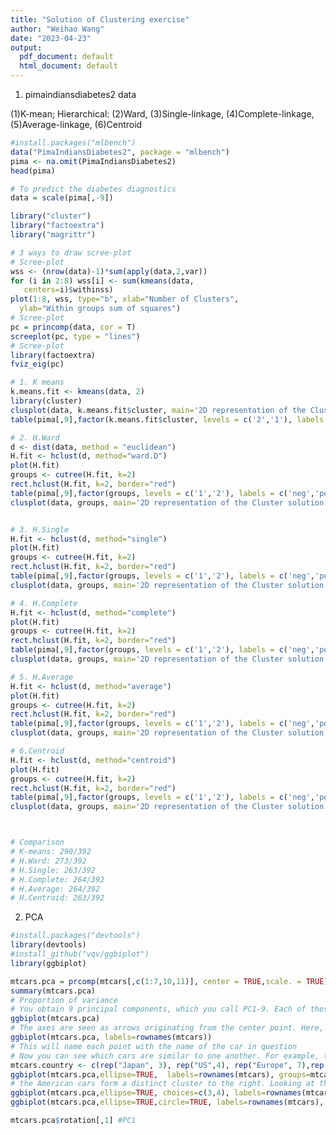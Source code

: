 ```yaml
---
title: "Solution of Clustering exercise"
author: "Weihao Wang"
date: "2023-04-23"
output:
  pdf_document: default
  html_document: default
---
```


1. pimaindiansdiabetes2 data

(1)K-mean; Hierarchical: (2)Ward, (3)Single-linkage, (4)Complete-linkage, (5)Average-linkage, (6)Centroid

```r
#install.packages("mlbench")
data("PimaIndiansDiabetes2", package = "mlbench")
pima <- na.omit(PimaIndiansDiabetes2)
head(pima)

# To predict the diabetes diagnostics
data = scale(pima[,-9])

library("cluster")
library("factoextra")
library("magrittr")

# 3 ways to draw scree-plot
# Scree-plot
wss <- (nrow(data)-1)*sum(apply(data,2,var))
for (i in 2:8) wss[i] <- sum(kmeans(data,
   centers=i)$withinss)
plot(1:8, wss, type="b", xlab="Number of Clusters",
  ylab="Within groups sum of squares")
# Scree-plot
pc = princomp(data, cor = T)
screeplot(pc, type = "lines")
# Scree-plot
library(factoextra)
fviz_eig(pc)

# 1. K means
k.means.fit <- kmeans(data, 2) 
library(cluster)
clusplot(data, k.means.fit$cluster, main='2D representation of the Cluster solution',color=TRUE, shade=TRUE,labels=2, lines=0)
table(pima[,9],factor(k.means.fit$cluster, levels = c('2','1'), labels = c('neg','pos')))

# 2. H.Ward
d <- dist(data, method = "euclidean")
H.fit <- hclust(d, method="ward.D")
plot(H.fit)
groups <- cutree(H.fit, k=2)
rect.hclust(H.fit, k=2, border="red")
table(pima[,9],factor(groups, levels = c('1','2'), labels = c('neg','pos')))
clusplot(data, groups, main='2D representation of the Cluster solution',color=TRUE, shade=TRUE,labels=2, lines=0)


# 3. H.Single
H.fit <- hclust(d, method="single")
plot(H.fit)
groups <- cutree(H.fit, k=2)
rect.hclust(H.fit, k=2, border="red")
table(pima[,9],factor(groups, levels = c('1','2'), labels = c('neg','pos')))
clusplot(data, groups, main='2D representation of the Cluster solution',color=TRUE, shade=TRUE,labels=2, lines=0)

# 4. H.Complete
H.fit <- hclust(d, method="complete")
plot(H.fit)
groups <- cutree(H.fit, k=2)
rect.hclust(H.fit, k=2, border="red")
table(pima[,9],factor(groups, levels = c('1','2'), labels = c('neg','pos')))
clusplot(data, groups, main='2D representation of the Cluster solution',color=TRUE, shade=TRUE,labels=2, lines=0)

# 5. H.Average
H.fit <- hclust(d, method="average")
plot(H.fit)
groups <- cutree(H.fit, k=2)
rect.hclust(H.fit, k=2, border="red")
table(pima[,9],factor(groups, levels = c('1','2'), labels = c('neg','pos')))
clusplot(data, groups, main='2D representation of the Cluster solution',color=TRUE, shade=TRUE,labels=2, lines=0)

# 6.Centroid
H.fit <- hclust(d, method="centroid")
plot(H.fit)
groups <- cutree(H.fit, k=2)
rect.hclust(H.fit, k=2, border="red")
table(pima[,9],factor(groups, levels = c('1','2'), labels = c('neg','pos')))
clusplot(data, groups, main='2D representation of the Cluster solution',color=TRUE, shade=TRUE,labels=2, lines=0)



# Comparison
# K-means: 290/392
# H.Ward: 273/392
# H.Single: 263/392
# H.Complete: 264/392
# H.Average: 264/392
# H.Centroid: 263/392
```


2. PCA

```r
#install.packages("devtools")
library(devtools)
#install_github("vqv/ggbiplot")
library(ggbiplot)	 	

mtcars.pca = prcomp(mtcars[,c(1:7,10,11)], center = TRUE,scale. = TRUE)
summary(mtcars.pca)
# Proportion of variance
# You obtain 9 principal components, which you call PC1-9. Each of these explains a percentage of the total variation in the dataset. That is to say: PC1 explains 63% of the total variance, which means that nearly two-thirds of the information in the dataset (9 variables) can be encapsulated by just that one Principal Component. PC2 explains 23% of the variance. So, by knowing the position of a sample in relation to just PC1 and PC2, you can get a very accurate view on where it stands in relation to other samples, as just PC1 and PC2 can explain 86% of the variance.
ggbiplot(mtcars.pca)
# The axes are seen as arrows originating from the center point. Here, you see that the variables hp, cyl, and disp all contribute to PC1, with higher values in those variables moving the samples to the right on this plot. This lets you see how the data points relate to the axes, but it's not very informative without knowing which point corresponds to which sample (car).
ggbiplot(mtcars.pca, labels=rownames(mtcars))
# This will name each point with the name of the car in question
# Now you can see which cars are similar to one another. For example, the Maserati Bora, Ferrari Dino and Ford Pantera L all cluster together at the top. This makes sense, as all of these are sports cars.
mtcars.country <- c(rep("Japan", 3), rep("US",4), rep("Europe", 7),rep("US",3), "Europe", rep("Japan", 3), rep("US",4), rep("Europe", 3), "US", rep("Europe", 3))
ggbiplot(mtcars.pca,ellipse=TRUE,  labels=rownames(mtcars), groups=mtcars.country)
# the American cars form a distinct cluster to the right. Looking at the axes, you see that the American cars are characterized by high values for cyl, disp, and wt. Japanese cars, on the other hand, are characterized by high mpg. European cars are somewhat in the middle and less tightly clustered than either group.
ggbiplot(mtcars.pca,ellipse=TRUE, choices=c(3,4), labels=rownames(mtcars), groups=mtcars.country)
ggbiplot(mtcars.pca,ellipse=TRUE,circle=TRUE, labels=rownames(mtcars), groups=mtcars.country)

mtcars.pca$rotation[,1] #PC1
```